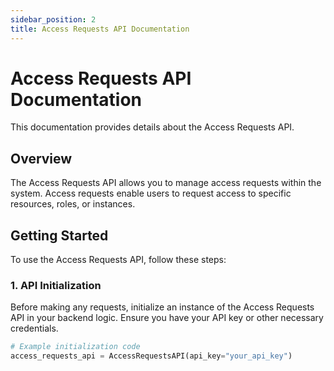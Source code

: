 ```yaml
---
sidebar_position: 2
title: Access Requests API Documentation
---
```


# Access Requests API Documentation

This documentation provides details about the Access Requests API.

## Overview

The Access Requests API allows you to manage access requests within the system. Access requests enable users to request access to specific resources, roles, or instances.

## Getting Started

To use the Access Requests API, follow these steps:

### 1. API Initialization

Before making any requests, initialize an instance of the Access Requests API in your backend logic. Ensure you have your API key or other necessary credentials.

```python
# Example initialization code
access_requests_api = AccessRequestsAPI(api_key="your_api_key")
